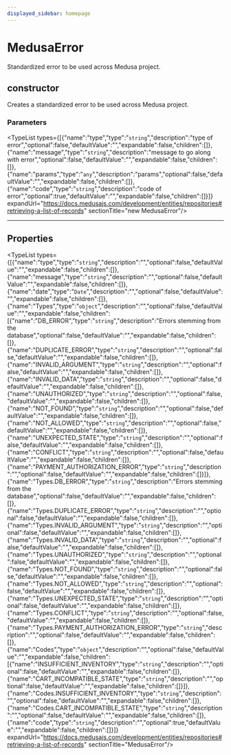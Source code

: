 ```yaml
---
displayed_sidebar: homepage
---
```



# MedusaError

Standardized error to be used across Medusa project.

## constructor

Creates a standardized error to be used across Medusa project.

### Parameters

<TypeList types={[{"name":"type","type":"`string`","description":"type of error","optional":false,"defaultValue":"","expandable":false,"children":[]},{"name":"message","type":"`string`","description":"message to go along with error","optional":false,"defaultValue":"","expandable":false,"children":[]},{"name":"params","type":"`any`","description":"params","optional":false,"defaultValue":"","expandable":false,"children":[]},{"name":"code","type":"`string`","description":"code of error","optional":true,"defaultValue":"","expandable":false,"children":[]}]} expandUrl="https://docs.medusajs.com/development/entities/repositories#retrieving-a-list-of-records" sectionTitle="new MedusaError"/>

___

## Properties

<TypeList types={[{"name":"type","type":"`string`","description":"","optional":false,"defaultValue":"","expandable":false,"children":[]},{"name":"message","type":"`string`","description":"","optional":false,"defaultValue":"","expandable":false,"children":[]},{"name":"date","type":"`Date`","description":"","optional":false,"defaultValue":"","expandable":false,"children":[]},{"name":"Types","type":"`object`","description":"","optional":false,"defaultValue":"","expandable":false,"children":[{"name":"DB_ERROR","type":"`string`","description":"Errors stemming from the database","optional":false,"defaultValue":"","expandable":false,"children":[]},{"name":"DUPLICATE_ERROR","type":"`string`","description":"","optional":false,"defaultValue":"","expandable":false,"children":[]},{"name":"INVALID_ARGUMENT","type":"`string`","description":"","optional":false,"defaultValue":"","expandable":false,"children":[]},{"name":"INVALID_DATA","type":"`string`","description":"","optional":false,"defaultValue":"","expandable":false,"children":[]},{"name":"UNAUTHORIZED","type":"`string`","description":"","optional":false,"defaultValue":"","expandable":false,"children":[]},{"name":"NOT_FOUND","type":"`string`","description":"","optional":false,"defaultValue":"","expandable":false,"children":[]},{"name":"NOT_ALLOWED","type":"`string`","description":"","optional":false,"defaultValue":"","expandable":false,"children":[]},{"name":"UNEXPECTED_STATE","type":"`string`","description":"","optional":false,"defaultValue":"","expandable":false,"children":[]},{"name":"CONFLICT","type":"`string`","description":"","optional":false,"defaultValue":"","expandable":false,"children":[]},{"name":"PAYMENT_AUTHORIZATION_ERROR","type":"`string`","description":"","optional":false,"defaultValue":"","expandable":false,"children":[]}]},{"name":"Types.DB_ERROR","type":"`string`","description":"Errors stemming from the database","optional":false,"defaultValue":"","expandable":false,"children":[]},{"name":"Types.DUPLICATE_ERROR","type":"`string`","description":"","optional":false,"defaultValue":"","expandable":false,"children":[]},{"name":"Types.INVALID_ARGUMENT","type":"`string`","description":"","optional":false,"defaultValue":"","expandable":false,"children":[]},{"name":"Types.INVALID_DATA","type":"`string`","description":"","optional":false,"defaultValue":"","expandable":false,"children":[]},{"name":"Types.UNAUTHORIZED","type":"`string`","description":"","optional":false,"defaultValue":"","expandable":false,"children":[]},{"name":"Types.NOT_FOUND","type":"`string`","description":"","optional":false,"defaultValue":"","expandable":false,"children":[]},{"name":"Types.NOT_ALLOWED","type":"`string`","description":"","optional":false,"defaultValue":"","expandable":false,"children":[]},{"name":"Types.UNEXPECTED_STATE","type":"`string`","description":"","optional":false,"defaultValue":"","expandable":false,"children":[]},{"name":"Types.CONFLICT","type":"`string`","description":"","optional":false,"defaultValue":"","expandable":false,"children":[]},{"name":"Types.PAYMENT_AUTHORIZATION_ERROR","type":"`string`","description":"","optional":false,"defaultValue":"","expandable":false,"children":[]},{"name":"Codes","type":"`object`","description":"","optional":false,"defaultValue":"","expandable":false,"children":[{"name":"INSUFFICIENT_INVENTORY","type":"`string`","description":"","optional":false,"defaultValue":"","expandable":false,"children":[]},{"name":"CART_INCOMPATIBLE_STATE","type":"`string`","description":"","optional":false,"defaultValue":"","expandable":false,"children":[]}]},{"name":"Codes.INSUFFICIENT_INVENTORY","type":"`string`","description":"","optional":false,"defaultValue":"","expandable":false,"children":[]},{"name":"Codes.CART_INCOMPATIBLE_STATE","type":"`string`","description":"","optional":false,"defaultValue":"","expandable":false,"children":[]},{"name":"code","type":"`string`","description":"","optional":true,"defaultValue":"","expandable":false,"children":[]}]} expandUrl="https://docs.medusajs.com/development/entities/repositories#retrieving-a-list-of-records" sectionTitle="MedusaError"/>
